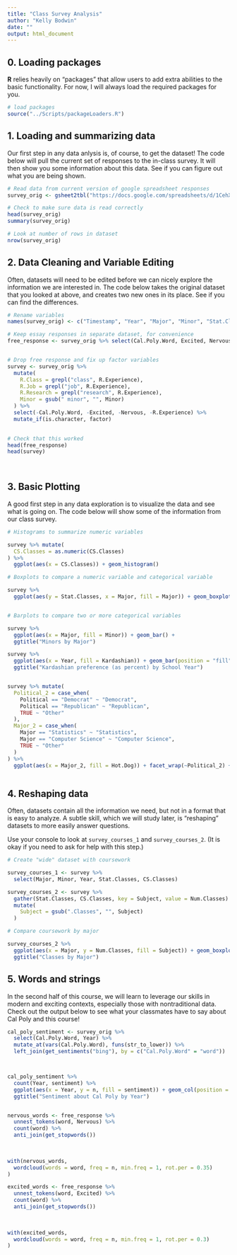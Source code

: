 ---
title: "Class Survey Analysis"
author: "Kelly Bodwin"
date: ""
output: html_document
---

## 0.  Loading packages

**R** relies heavily on "packages" that allow users to add extra abilities to the basic functionality.  For now, I will always load the required packages for you.

```{r setup}

# load packages
source("../Scripts/packageLoaders.R")

```

## 1. Loading and summarizing data

Our first step in any data anlysis is, of course, to get the dataset!  The code below will pull the current set of responses to the in-class survey.  It will then show you some information about this data.  See if you can figure out what you are being shown.

```{r read_data}

# Read data from current version of google spreadsheet responses
survey_orig <- gsheet2tbl("https://docs.google.com/spreadsheets/d/1CehXk2VLh9KxCdPjbDT1Aq35ZEnPxjUNnPKVLkiaxZ8/edit?usp=sharing")

# Check to make sure data is read correctly
head(survey_orig)
summary(survey_orig)

# Look at number of rows in dataset
nrow(survey_orig)

```


## 2. Data Cleaning and Variable Editing

Often, datasets will need to be edited before we can nicely explore the information we are interested in.  The code below takes the original dataset that you looked at above, and creates two new ones in its place.  See if you can find the differences.

```{r}

# Rename variables
names(survey_orig) <- c("Timestamp", "Year", "Major", "Minor", "Stat.Classes", "CS.Classes", "R.Experience", "Git.Experience", "Political", "Hot.Dog", "Kardashian", "Cal.Poly.Word", "Excited", "Nervous")

# Keep essay responses in separate dataset, for convenience
free_response <- survey_orig %>% select(Cal.Poly.Word, Excited, Nervous)


# Drop free response and fix up factor variables
survey <- survey_orig %>% 
  mutate(
    R.Class = grepl("class", R.Experience),
    R.Job = grepl("job", R.Experience),
    R.Research = grepl("research", R.Experience),
    Minor = gsub(" minor", "", Minor)
  ) %>% 
  select(-Cal.Poly.Word, -Excited, -Nervous, -R.Experience) %>%
  mutate_if(is.character, factor)
 

# Check that this worked
head(free_response)
head(survey)
  
  
```


## 3.  Basic Plotting

A good first step in any data exploration is to visualize the data and see what is going on.  The code below will show some of the information from our class survey.

```{r}

# Histograms to summarize numeric variables

survey %>% mutate(
  CS.Classes = as.numeric(CS.Classes)
) %>%
  ggplot(aes(x = CS.Classes)) + geom_histogram()

# Boxplots to compare a numeric variable and categorical variable

survey %>%
  ggplot(aes(y = Stat.Classes, x = Major, fill = Major)) + geom_boxplot()


# Barplots to compare two or more categorical variables

survey %>% 
  ggplot(aes(x = Major, fill = Minor)) + geom_bar() +
  ggtitle("Minors by Major")

survey %>% 
  ggplot(aes(x = Year, fill = Kardashian)) + geom_bar(position = "fill") +
  ggtitle("Kardashian preference (as percent) by School Year")


survey %>% mutate(
  Political_2 = case_when(
    Political == "Democrat" ~ "Democrat",
    Political == "Republican" ~ "Republican",
    TRUE ~ "Other"
  ),
  Major_2 = case_when(
    Major == "Statistics" ~ "Statistics",
    Major == "Computer Science" ~ "Computer Science",
    TRUE ~ "Other"
  )
) %>%
  ggplot(aes(x = Major_2, fill = Hot.Dog)) + facet_wrap(~Political_2) + geom_bar(position = "fill") +ggtitle("Hot dog opinions by political party and major")



```


## 4. Reshaping data

Often, datasets contain all the information we need, but not in a format that is easy to analyze.  A subtle skill, which we will study later, is "reshaping" datasets to more easily answer questions.  

Use your console to look at `survey_courses_1` and `survey_courses_2`.  (It is okay if you need to ask for help with this step.)

```{r}

# Create "wide" dataset with coursework

survey_courses_1 <- survey %>% 
  select(Major, Minor, Year, Stat.Classes, CS.Classes) 

survey_courses_2 <- survey %>%
  gather(Stat.Classes, CS.Classes, key = Subject, value = Num.Classes) %>%
  mutate(
    Subject = gsub(".Classes", "", Subject)
  )

# Compare coursework by major

survey_courses_2 %>%
  ggplot(aes(x = Major, y = Num.Classes, fill = Subject)) + geom_boxplot() +
  ggtitle("Classes by Major")


```

## 5. Words and strings

In the second half of this course, we will learn to leverage our skills in modern and exciting contexts, especially those with nontraditional data.  Check out the output below to see what your classmates have to say about Cal Poly and this course!

```{r}
cal_poly_sentiment <- survey_orig %>% 
  select(Cal.Poly.Word, Year) %>%
  mutate_at(vars(Cal.Poly.Word), funs(str_to_lower)) %>%
  left_join(get_sentiments("bing"), by = c("Cal.Poly.Word" = "word"))



cal_poly_sentiment %>% 
  count(Year, sentiment) %>%
  ggplot(aes(x = Year, y = n, fill = sentiment)) + geom_col(position = "fill") +
  ggtitle("Sentiment about Cal Poly by Year")


nervous_words <- free_response %>%
  unnest_tokens(word, Nervous) %>%
  count(word) %>%
  anti_join(get_stopwords())
  
  

with(nervous_words,
  wordcloud(words = word, freq = n, min.freq = 1, rot.per = 0.35)
)

excited_words <- free_response %>%
  unnest_tokens(word, Excited) %>%
  count(word) %>%
  anti_join(get_stopwords())
  
  

with(excited_words,
  wordcloud(words = word, freq = n, min.freq = 1, rot.per = 0.3)
)


```